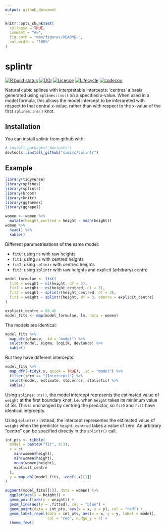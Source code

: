 ```yaml
---
output: github_document
---
```


<!-- README.md is generated from README.Rmd. Please edit that file -->

```r
knitr::opts_chunk$set(
  collapse = TRUE,
  comment = "#>",
  fig.path = "man/figures/README-",
  out.width = "100%"
)
```

# splintr

[![R build status](https://github.com/simisc/splintr/workflows/R-CMD-check/badge.svg)](https://github.com/simisc/splintr/actions)
[![DOI](https://zenodo.org/badge/141533742.svg)](https://zenodo.org/badge/latestdoi/141533742)
[![Licence](https://img.shields.io/github/license/simisc/splintr)](https://github.com/simisc/splintr/blob/master/LICENSE)
[![Lifecycle](https://img.shields.io/badge/lifecycle-stable-brightgreen.svg)](https://www.tidyverse.org/lifecycle/#stable)
[![codecov](https://codecov.io/gh/simisc/splintr/branch/master/graph/badge.svg?token=U41V9KQ40I)](https://codecov.io/gh/simisc/splintr)

Natural cubic splines with interpretable intercepts: 'centres' a basis generated using `splines::ns()` on a specified x-value. When used in a model formula, this allows the model intercept to be interpreted with respect to that central x-value, rather than with respect to the x-value of the first `splines::ns()` knot.

## Installation

You can install splintr from github with:

```r
# install.packages("devtools")
devtools::install_github("simisc/splintr")
```

## Example

```r
library(tidyverse)
library(splines)
library(splintr)
library(broom)
library(knitr)
library(ggthemes)
library(ggrepel)
```

```r
women <- women %>%
  mutate(height_centred = height - mean(height))
women %>%
  head() %>%
  kable()
```

Different parametrisations of the same model:

- `fit0`: using `ns` with raw heights
- `fit1`: using `ns` with centred heights
- `fit2`: using `splintr` with centred heights
- `fit3`: using `splintr` with raw heights and explicit (arbitrary) centre

```r
model_formulae <- list(
  fit0 = weight ~ ns(height, df = 3),
  fit1 = weight ~ ns(height_centred, df = 3),
  fit2 = weight ~ splintr(height_centred, df = 3),
  fit3 = weight ~ splintr(height, df = 3, centre = explicit_centre)
)

explicit_centre = 68.45
model_fits <- map(model_formulae, lm, data = women)
```

The models are identical:

```r
model_fits %>%
  map_dfr(glance, .id = "model") %>%
  select(model, sigma, logLik, deviance) %>%
  kable()
```

But they have different intercepts:

```r
model_fits %>%
  map_dfr(~tidy(.x, quick = TRUE), .id = "model") %>%
  filter(term == "(Intercept)") %>%
  select(model, estimate, std.error, statistic) %>%
  kable()
```

Using `splines::ns()`, the model intercept represents the estimated value of `weight` at the first boundary knot, i.e. when `height` takes its minimum value of 58. This is unchanged by centring the predictor, so `fit0` and `fit1` have identical intercepts.

Using `splintr()` instead, the intercept representes the estimated value of `weight` when the predictor `height_centred` takes a value of zero. An arbitrary "centre" can be specified directly in the `splintr()` call.

```r
int_pts <- tibble(
  model = paste0("fit", 0:3),
  x = c(
    min(women$height),
    min(women$height),
    mean(women$height),
    explicit_centre
  ),
  y = map_dbl(model_fits, ~coef(.x)[1])
)

augment(model_fits[[1]], data = women) %>%
  ggplot(aes(x = height)) +
  geom_point(aes(y = weight)) +
  geom_line(aes(y = .fitted), col = "blue") +
  geom_point(data = int_pts, aes(x = x, y = y), col = "red") + 
  geom_label_repel(data = int_pts, aes(x = x, y = y, label = model),
                   col = "red", nudge_y = 7) +
  theme_few()
```

